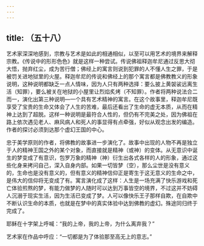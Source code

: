 ```yaml
---
---
---
```

title: （五十八）
---




艺术家深深地感到，宗教与艺术是如此的相通相似，以至可以用艺术的境界来解释宗教。《传说中的形形色色》就是这样一种尝试。传说佛祖释迦牟尼通过反思大彻大悟，抛弃红尘，成为苦行僧；佛经上的寓言则说到犯罪的人不懂人生之罪，于是被罚关进地狱里的火屋。释迦牟尼的传说和佛经上的那个寓言都是佛教教义的形象说明，这种说明都缺乏一点人情味，因为人只有两种选择：要么披上黄袈裟远离生活（知罪），要么被关在地狱的小屋里让烈焰炙烤（不知罪）。作者将两种说法合二而一，演化出第三种说明—一个具有艺术精神的寓言。在这个故事里，释迦牟尼既享受了宝贵的生命又体会了人生的苦难，最后还看出了生命的虚无本质，从而在精神上达到了超脱。这样一种说明是最符合人性的，但仍有不完美之处，因为佛祖在路上依次遇见老人、麻风病人和死人的事显得有点牵强，好似从观念出发的编造。作者的探讨必须到达那个虚幻王国的中心。

忠于美学原则的作者，将佛教的故事进一步演化了。故事中出现的人物不再是独立于人的精神王国之外的某个对象，而直接就是精神（或神）的变体。从无意识中诞生的梦变成了有意识，包罗万象的精神（神）衍生出各式各样的人的形象，通过这些化身来拷问自己，深入自身内部。如果一切皆梦（空），那么尘世是没有意义的，生命也是没有意义的，但有意义的精神信仰正是寄生于这无意义的生命之中，是伟大的信仰将无变成了有。寓言演化成了这样：人生是一场充满了快乐游戏和死亡体验煎熬的梦，有能力做梦的人随时可以达到万事皆空的境界，不过这并不妨碍人沉溺于现实生活，因为生活已变成了梦。人可以像快乐王子那样自欺，在自欺中不断认识生命的本质，也就是在梦中的真实体验中达到佛教的虚幻。殊途同归终于完成了。

耶稣在十字架上呼喊：“我的上帝，我的上帝，为什么离弃我？”

艺术家在作品中呼应：“一切都是为了体验那至高无上的意志。”